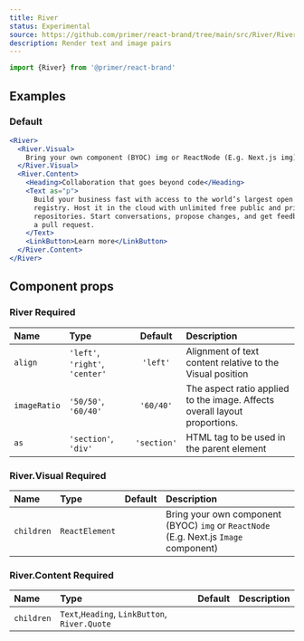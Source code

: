 ```yaml
---
title: River
status: Experimental
source: https://github.com/primer/react-brand/tree/main/src/River/River.tsx
description: Render text and image pairs
---
```



```js
import {River} from '@primer/react-brand'
```

## Examples

### Default

```jsx live
<River>
  <River.Visual>
    Bring your own component (BYOC) img or ReactNode (E.g. Next.js img)
  </River.Visual>
  <River.Content>
    <Heading>Collaboration that goes beyond code</Heading>
    <Text as="p">
      Build your business fast with access to the world’s largest open source
      registry. Host it in the cloud with unlimited free public and private
      repositories. Start conversations, propose changes, and get feedback with
      a pull request.
    </Text>
    <LinkButton>Learn more</LinkButton>
  </River.Content>
</River>
```

## Component props

### River <Label>Required</Label>

| Name         | Type                            |   Default   | Description                                                                |
| :----------- | :------------------------------ | :---------: | :------------------------------------------------------------------------- |
| `align`      | `'left'`, `'right'`, `'center'` |  `'left'`   | Alignment of text content relative to the Visual position                  |
| `imageRatio` | `'50/50'`, `'60/40'`            |  `'60/40'`  | The aspect ratio applied to the image. Affects overall layout proportions. |
| `as`         | `'section'`, `'div' `           | `'section'` | HTML tag to be used in the parent element                                  |

### River.Visual <Label>Required</Label>

| Name       | Type           | Default | Description                                                                           |
| :--------- | :------------- | :-----: | :------------------------------------------------------------------------------------ |
| `children` | `ReactElement` |         | Bring your own component (BYOC) `img` or `ReactNode` (E.g. Next.js `Image` component) |

### River.Content <Label>Required</Label>

| Name       | Type                                          | Default | Description |
| :--------- | :-------------------------------------------- | :-----: | :---------- |
| `children` | `Text`,`Heading`, `LinkButton`, `River.Quote` |         |             |
